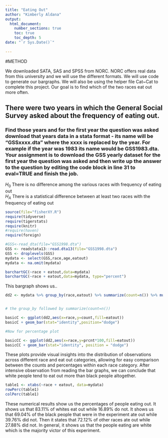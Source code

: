 ```yaml
---
title: "Eating Out"
author: "Kimberly Aldana"
output: 
  html_document:
    number_sections: true
    toc: true
    toc_depth: 5
date: "`r Sys.Date()`"    
    
---
```


#METHOD

We downloaded SATA, SAS and SPSS from NORC. NORC offers real data from this university and we will use the different formats. We will use code to generate our bargraphs. We will also be using the helper file Cat~Cat to complete this project. Our goal is to find which of the two races eat out more often.


## There were two years in which the General Social Survey asked about the frequency of eating out.
### Find those years and for the first year the question was asked download that years data in a stata format - its name will be "GSSxxxx.dta" where the xxxx is replaced by the year.  For example if the year was 1983 its name would be GSS1983.dta. Your assignment is to download the GSS yearly dataset for the first year the question was asked and then  write up the answer to the question by editing the  code block in line 31 to eval=TRUE and finish the job. 

$H_0$ There is no difference among the various races with frequency of eating out  
$H_A$ There is a statistical difference between at least two races with the frequency of eating out  


```r
source(file="fisherXY.R")
require(tidyverse)
require(tigerstats)
require(knitr)
#require(haven)
require(foreign)
```

```r
#GSS<-read_dta(file="GSS1998.dta")
GSS <- readstata13::read.dta13(file="GSS1998.dta")
GSS <- droplevels(GSS)
mydata <- select(GSS,race,age,eatout)
mydata <- na.omit(mydata)
```


```r
barchartGC(~race + eatout,data=mydata)
barchartGC(~race + eatout,data=mydata, type="percent")

```

This bargraph shows us..



```r
dd2 <- mydata %>% group_by(race,eatout) %>% summarize(count=n()) %>% mutate(prcnt=count/sum(count))


# the group_by followed by summarize(count=n())

basicC <- ggplot(dd2,aes(x=race,y=count,fill=eatout))
basicC + geom_bar(stat="identity",position="dodge")

#Now for percentage plot

basicCC <- ggplot(dd2,aes(x=race,y=prcnt*100,fill=eatout)) 
basicCC + geom_bar(stat="identity", position = "dodge")
```
 
 These plots provide visual insights into the distribution of observations across different race and eat out categories, allowing for easy comparison between the counts and percentages within each race category. After intensive observation from reading the bar graphs, we can conclude that white people tend to eat out more than black people altogether.
  
  
  
```r
table1 <- xtabs(~race + eatout, data=mydata)
rowPerc(table1)
colPerc(table1)
```

These numerical results show us the percentages of people eating out. It shows us that 83.11% of whites eat out while 16.89% do not. It shows us that 69.04% of the black people that were in the experiment ate out while 39.76% did not. Then it states that 72.12% of other races ate out while 27.88% did not. In general, it shows us that the people eating are white which is the majority victor of this experiment.




